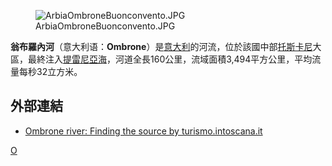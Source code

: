 [[Image:ArbiaOmbroneBuonconvento.JPG|right]]

'''翁布羅內河'''（意大利语：'''Ombrone'''）是[[意大利|意大利]]的河流，位於該國中部[[托斯卡尼|托斯卡尼]]大區，最終注入[[提雷尼亞海|提雷尼亞海]]，河道全長160公里，流域面積3,494平方公里，平均流量每秒32立方米。

==外部連結==
*[https://web.archive.org/web/20120402213358/http://www.turismo.intoscana.it/intoscana2/export/TurismoRTen/sito-TurismoRTen/Contenuti/Itinerari/visualizza_asset.html_289771918.html Ombrone river: Finding the source by turismo.intoscana.it]

{{coord|42|39|31|N|11|00|47|E|region:IT_type:river_source:kolossus-eswiki|display=title}}

{{Italy-geo-stub}}
[[Category:意大利河流|O]]